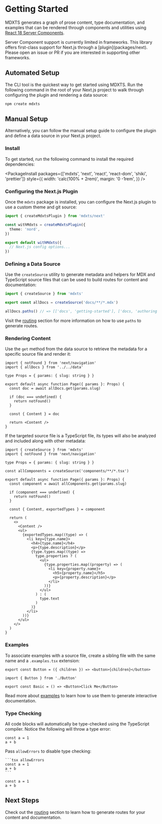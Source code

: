 # Getting Started

MDXTS generates a graph of prose content, type documentation, and examples
that can be rendered through components and utilities using [React 18 Server
Components](https://react.dev/blog/2023/03/22/react-labs-what-we-have-been-working-on-march-2023#react-server-components).

<Note>
  Server Component support is currently limited in frameworks. This library
  offers first-class support for Next.js through a [plugin](packages/next).
  Please open an issue or PR if you are interested in supporting other
  frameworks.
</Note>

## Automated Setup

The CLI tool is the quickest way to get started using MDXTS. Run the following command in the root of your Next.js project to walk through configuring the plugin and rendering a data source:

```sh
npm create mdxts
```

## Manual Setup

Alternatively, you can follow the manual setup guide to configure the plugin and define a data source in your Next.js project.

### Install

To get started, run the following command to install the required dependencies:

<PackageInstall
  packages={['mdxts', 'next', 'react', 'react-dom', 'shiki', 'prettier']}
  style={{
    width: 'calc(100% + 2rem)',
    margin: '0 -1rem',
  }}
/>

### Configuring the Next.js Plugin

Once the `mdxts` package is installed, you can configure the Next.js plugin to use a custom theme and git source:

```ts filename="next.config.ts"
import { createMdxtsPlugin } from 'mdxts/next'

const withMdxts = createMdxtsPlugin({
  theme: 'nord',
})

export default withMdxts({
  // Next.js config options...
})
```

### Defining a Data Source

Use the `createSource` utility to generate metadata and helpers for MDX and TypeScript source files that can be used to build routes for content and documentation:

```ts filename="data.ts"
import { createSource } from 'mdxts'

export const allDocs = createSource('docs/**/*.mdx')

allDocs.paths() // => [['docs', 'getting-started'], ['docs, 'authoring']]
```

Visit the [routing](/routing) section for more information on how to use `paths` to generate routes.

### Rendering Content

Use the `get` method from the data source to retrieve the metadata for a specific source file and render it:

```tsx filename="blog/[slug]/page.tsx"
import { notFound } from 'next/navigation'
import { allDocs } from '../../data'

type Props = { params: { slug: string } }

export default async function Page({ params }: Props) {
  const doc = await allDocs.get(params.slug)

  if (doc === undefined) {
    return notFound()
  }

  const { Content } = doc

  return <Content />
}
```

If the targeted source file is a TypeScript file, its types will also be analyzed and included along with other metadata:

```tsx filename="components/[slug]/page.tsx"
import { createSource } from 'mdxts'
import { notFound } from 'next/navigation'

type Props = { params: { slug: string } }

const allComponents = createSource('components/**/*.tsx')

export default async function Page({ params }: Props) {
  const component = await allComponents.get(params.slug)

  if (component === undefined) {
    return notFound()
  }

  const { Content, exportedTypes } = component

  return (
    <>
      <Content />
      <ul>
        {exportedTypes.map((type) => (
          <li key={type.name}>
            <h4>{type.name}</h4>
            <p>{type.description}</p>
            {type.types.map((type) =>
              type.properties ? (
                <ul>
                  {type.properties.map((property) => (
                    <li key={property.name}>
                      <h5>{property.name}</h5>
                      <p>{property.description}</p>
                    </li>
                  ))}
                </ul>
              ) : (
                type.text
              )
            )}
          </li>
        ))}
      </ul>
    </>
  )
}
```

### Examples

To associate examples with a source file, create a sibling file with the same name and a `.examples.tsx` extension:

```tsx filename="components/Button.tsx"
export const Button = ({ children }) => <button>{children}</button>
```

```tsx filename="components/Button.examples.tsx"
import { Button } from './Button'

export const Basic = () => <Button>Click Me</Button>
```

Read more about [examples](/examples/authoring) to learn how to use them to generate interactive documentation.

### Type Checking

All code blocks will automatically be type-checked using the TypeScript compiler. Notice the following will throw a type error:

```tsx
const a = 1
a + b
```

Pass `allowErrors` to disable type checking:

````mdx
```tsx allowErrors
const a = 1
a + b
```
````

```tsx allowErrors
const a = 1
a + b
```

## Next Steps

Check out the [routing](./routing) section to learn how to generate routes for your content and documentation.

